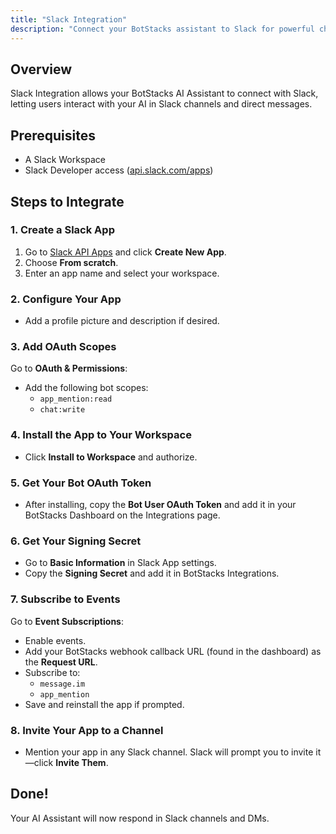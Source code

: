 ```yaml
---
title: "Slack Integration"
description: "Connect your BotStacks assistant to Slack for powerful chat automation and collaboration."
---
```


## Overview

Slack Integration allows your BotStacks AI Assistant to connect with Slack, letting users interact with your AI in Slack channels and direct messages.

## Prerequisites

- A Slack Workspace
- Slack Developer access ([api.slack.com/apps](https://api.slack.com/apps))

## Steps to Integrate

### 1. Create a Slack App

1. Go to [Slack API Apps](https://api.slack.com/apps) and click **Create New App**.
2. Choose **From scratch**.
3. Enter an app name and select your workspace.

### 2. Configure Your App

- Add a profile picture and description if desired.

### 3. Add OAuth Scopes

Go to **OAuth & Permissions**:
- Add the following bot scopes:
  - `app_mention:read`
  - `chat:write`

### 4. Install the App to Your Workspace

- Click **Install to Workspace** and authorize.

### 5. Get Your Bot OAuth Token

- After installing, copy the **Bot User OAuth Token** and add it in your BotStacks Dashboard on the Integrations page.

### 6. Get Your Signing Secret

- Go to **Basic Information** in Slack App settings.
- Copy the **Signing Secret** and add it in BotStacks Integrations.

### 7. Subscribe to Events

Go to **Event Subscriptions**:
- Enable events.
- Add your BotStacks webhook callback URL (found in the dashboard) as the **Request URL**.
- Subscribe to:
  - `message.im`
  - `app_mention`
- Save and reinstall the app if prompted.

### 8. Invite Your App to a Channel

- Mention your app in any Slack channel. Slack will prompt you to invite it—click **Invite Them**.

## Done!

Your AI Assistant will now respond in Slack channels and DMs.

<!-- Add screenshots here if needed -->
